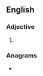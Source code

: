 ==English==

===Adjective===
{{head|en|adjective comparative form}}

# {{en-comparative of|acrid}}

===Anagrams===
* {{anagrams|en|a=acdeirr|carried}}